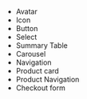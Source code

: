 




* Avatar
* Icon
* Button
* Select
* Summary Table
* Carousel
* Navigation
* Product card
* Product Navigation
* Checkout form